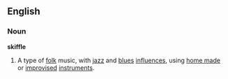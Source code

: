==English==
===Noun===
'''skiffle'''
{{wikipedia}}
# A type of [[folk]] music, with [[jazz]] and [[blues]] [[influence]]s, using [[home made]] or [[improvise]]d [[instrument]]s.